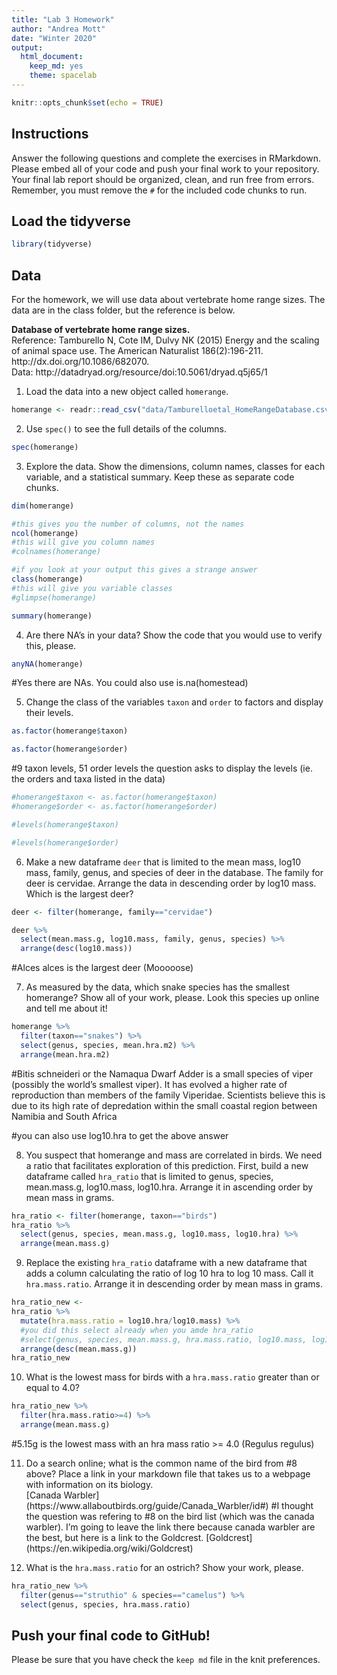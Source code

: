 ```yaml
---
title: "Lab 3 Homework"
author: "Andrea Mott"
date: "Winter 2020"
output:
  html_document: 
    keep_md: yes
    theme: spacelab
---
```


```r
knitr::opts_chunk$set(echo = TRUE)
```

## Instructions
Answer the following questions and complete the exercises in RMarkdown. Please embed all of your code and push your final work to your repository. Your final lab report should be organized, clean, and run free from errors. Remember, you must remove the `#` for the included code chunks to run.  

## Load the tidyverse
```r
library(tidyverse)
```

## Data
For the homework, we will use data about vertebrate home range sizes. The data are in the class folder, but the reference is below.  

**Database of vertebrate home range sizes.**  
Reference: Tamburello N, Cote IM, Dulvy NK (2015) Energy and the scaling of animal space use. The American Naturalist 186(2):196-211. http://dx.doi.org/10.1086/682070.  
Data: http://datadryad.org/resource/doi:10.5061/dryad.q5j65/1  

1. Load the data into a new object called `homerange`.  
```r
homerange <- readr::read_csv("data/Tamburelloetal_HomeRangeDatabase.csv")
```

2. Use `spec()` to see the full details of the columns.
```r
spec(homerange)
```


3. Explore the data. Show the dimensions, column names, classes for each variable, and a statistical summary. Keep these as separate code chunks. 
```r
dim(homerange)
```

```r
#this gives you the number of columns, not the names
ncol(homerange)
#this will give you column names
#colnames(homerange)
```

```r
#if you look at your output this gives a strange answer
class(homerange)
#this will give you variable classes
#glimpse(homerange)
```

```r
summary(homerange)
```

4. Are there NA's in your data? Show the code that you would use to verify this, please.  
```r
anyNA(homerange)
```
#Yes there are NAs. You could also use is.na(homestead)

5. Change the class of the variables `taxon` and `order` to factors and display their levels.  
```r
as.factor(homerange$taxon)
```

```r
as.factor(homerange$order)
```
#9 taxon levels, 51 order levels
the question asks to display the levels (ie. the orders and taxa listed in the data)

```r
#homerange$taxon <- as.factor(homerange$taxon)
#homerange$order <- as.factor(homerange$order)
```
```r
#levels(homerange$taxon)
```
```r
#levels(homerange$order)
```


6. Make a new dataframe `deer` that is limited to the mean mass, log10 mass, family, genus, and species of deer in the database. The family for deer is cervidae. Arrange the data in descending order by log10 mass. Which is the largest deer?  
```r
deer <- filter(homerange, family=="cervidae")
```

```r
deer %>%
  select(mean.mass.g, log10.mass, family, genus, species) %>% 
  arrange(desc(log10.mass))
```
#Alces alces is the largest deer (Mooooose)

7. As measured by the data, which snake species has the smallest homerange? Show all of your work, please. Look this species up online and tell me about it!  
```r
homerange %>% 
  filter(taxon=="snakes") %>% 
  select(genus, species, mean.hra.m2) %>% 
  arrange(mean.hra.m2)

```
#Bitis schneideri or the Namaqua Dwarf Adder is a small species of viper (possibly the world's smallest viper). It has evolved a higher rate of reproduction than members of the family Viperidae. Scientists believe this is due to its high rate of depredation within the small coastal region between Namibia and South Africa

#you can also use log10.hra to get the above answer

8. You suspect that homerange and mass are correlated in birds. We need a ratio that facilitates exploration of this prediction. First, build a new dataframe called `hra_ratio` that is limited to genus, species, mean.mass.g, log10.mass, log10.hra. Arrange it in ascending order by mean mass in grams.  
```r
hra_ratio <- filter(homerange, taxon=="birds")
hra_ratio %>% 
  select(genus, species, mean.mass.g, log10.mass, log10.hra) %>% 
  arrange(mean.mass.g)
```


9. Replace the existing `hra_ratio` dataframe with a new dataframe that adds a column calculating the ratio of log 10 hra to log 10 mass. Call it `hra.mass.ratio`. Arrange it in descending order by mean mass in grams.  
```r
hra_ratio_new <- 
hra_ratio %>% 
  mutate(hra.mass.ratio = log10.hra/log10.mass) %>% 
  #you did this select already when you amde hra_ratio
  #select(genus, species, mean.mass.g, hra.mass.ratio, log10.mass, log10.hra ) %>% 
  arrange(desc(mean.mass.g))
hra_ratio_new
```



10. What is the lowest mass for birds with a `hra.mass.ratio` greater than or equal to 4.0?
```r
hra_ratio_new %>% 
  filter(hra.mass.ratio>=4) %>% 
  arrange(mean.mass.g)
```
#5.15g is the lowest mass with an hra mass ratio >= 4.0 (Regulus regulus)

11. Do a search online; what is the common name of the bird from #8 above? Place a link in your markdown file that takes us to a webpage with information on its biology.  
[Canada Warbler] (https://www.allaboutbirds.org/guide/Canada_Warbler/id#)
#I thought the question was refering to #8 on the bird list (which was the canada warbler). I'm going to leave the link there because canada warbler are the best, but here is a link to the Goldcrest. 
[Goldcrest] (https://en.wikipedia.org/wiki/Goldcrest)


12. What is the `hra.mass.ratio` for an ostrich? Show your work, please.
```r
hra_ratio_new %>%
  filter(genus=="struthio" & species=="camelus") %>% 
  select(genus, species, hra.mass.ratio)
```


## Push your final code to GitHub!
Please be sure that you have check the `keep md` file in the knit preferences.  
